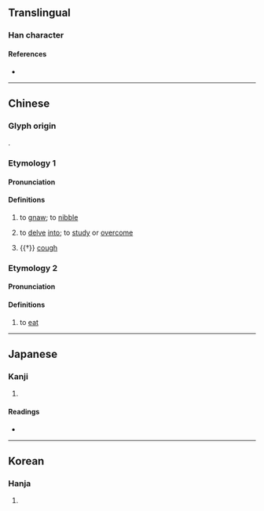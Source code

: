 {{character info}}
==Translingual==

===Han character===
{{Han char|rn=30|rad=口|as=08|sn=11|four=61027|canj=RYMB|ids=⿰口肯}}

====References====
* {{Han ref|kx=0194.270|dkj=03798|dj=0415.040|hdz=10639.080|uh=5543|ud=21827|bh=B0D9|bd=45273}}

----

==Chinese==
{{zh-forms}}

===Glyph origin===
{{Han compound|口|肯|ls=psc|c1=s|c2=p|t1=mouth}}.

===Etymology 1===

====Pronunciation====
{{zh-pron
|m=kěn
|ma=Zh-ken.ogg
|c=hang2,han2,kang2,hang3
|h=pfs=khie
|md=
|mn=
|w=
|mc=
|oc=
|cat=v
}}

====Definitions====
{{zh-hanzi}}

# to [[gnaw]]; to [[nibble]]
# {{lb|zh|figuratively}} to [[delve]] [[into]]; to [[study]] or [[overcome]]
#: {{zh-x|啃 書本|to '''delve into''' books}}
# {{†}} {{lb|zh|onomatopoeic}} [[cough]]

===Etymology 2===

====Pronunciation====
{{zh-pron
|m=kèn
|cat=v
}}

====Definitions====
{{zh-hanzi}}

# {{lb|zh|colloquial}} to [[eat]]

----

==Japanese==

===Kanji===
{{ja-kanji|grade=|rs=口08}}

# {{rfdef|ja|sort=口08}}

====Readings====
* {{ja-readings|on=[[しゅう]] (shū)|kun=}}

----

==Korean==

===Hanja===
{{ko-hanja|hangeul=삽|rv=sap|mr=sap}}

# {{rfdef|ko|sort=口08}}